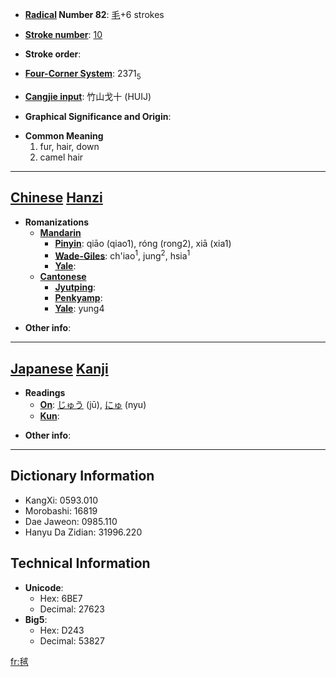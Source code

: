 * '''[[Wiktionary:Chinese radical index| Radical]] Number 82''': [[Wiktionary:Chinese radical index 毛|毛]]+6 strokes

* '''[[Wiktionary:Chinese total strokes index|Stroke number]]''': [[Wiktionary:Chinese total strokes index 10|10]]

* '''Stroke order''': 

* '''[[Wiktionary:Chinese four corner index|Four-Corner System]]''': 2371<sub>5</sub>

* '''[[Wiktionary:Chinese Cangjie index|Cangjie input]]''': 竹山戈十 (HUIJ)

* '''Graphical Significance and Origin''': 

* '''Common Meaning'''
*#fur, hair, down
*# camel hair


----

== [[Chinese]] [[Hanzi]] ==

* '''Romanizations'''
** '''[[Mandarin]]'''
*** '''[[Pinyin]]''': qiāo (qiao1), róng (rong2), xiā (xia1)
*** '''[[Wade-Giles]]''': ch'iao<sup>1</sup>, jung<sup>2</sup>, hsia<sup>1</sup>
*** '''[[Yale]]''': 
** '''[[Cantonese]]'''
*** '''[[Jyutping]]''':
*** '''[[Penkyamp]]''': 
*** '''[[Yale]]''': yung4

* '''Other info''': 

----

== [[Japanese]] [[Kanji]] ==

* '''Readings'''
** '''[[On]]''': [[じゅう]] (jū), [[にゅ]] (nyu)
** '''[[Kun]]''': 

* '''Other info''':  

----

== Dictionary Information ==

* KangXi: 0593.010
* Morobashi: 16819
* Dae Jaweon: 0985.110
* Hanyu Da Zidian: 31996.220

== Technical Information ==

* '''Unicode''':
** Hex: 6BE7
** Decimal: 27623
* '''Big5''':
** Hex: D243
** Decimal: 53827

[[fr:毧]]